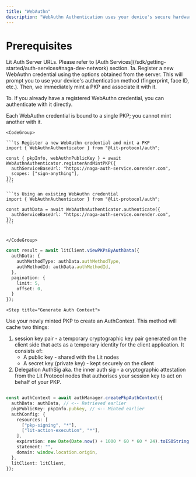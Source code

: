 ```yaml
---
title: "WebAuthn"
description: "WebAuthn Authentication uses your device's secure hardware (such as fingerprint sensor, facial recognition, or security key) to authenticate you via the FIDO2/WebAuthn standard. This can be used to mint a PKP and then sign messages."
---
```


# Prerequisites

<Note>
  Lit Auth Server URLs. Please refer to [Auth Services](/sdk/getting-started/auth-services#naga-dev-network) section.
</Note>

<Steps>
  <Step title="Register WebAuthn Credential and mint a PKP OR authenticate with an existing WebAuthn credential">
  1a. Register a new WebAuthn credential using the options obtained from the server. This will prompt you to use your device's authentication method (fingerprint, face ID, etc.). Then, we immediately mint a PKP and associate it with it.

  1b. If you already have a registered WebAuthn credential, you can authenticate with it directly.

  <Warning>Each WebAuthn credential is bound to a single PKP; you cannot mint another with it.</Warning>

    <CodeGroup>

    ```ts Register a new WebAuthn credential and mint a PKP
    import { WebAuthnAuthenticator } from "@lit-protocol/auth";

    const { pkpInfo, webAuthnPublicKey } = await WebAuthnAuthenticator.registerAndMintPKP({
      authServiceBaseUrl: "https://naga-auth-service.onrender.com",
      scopes: ["sign-anything"],
    });
    ```

    ```ts Using an existing WebAuthn credential
    import { WebAuthnAuthenticator } from "@lit-protocol/auth";

    const authData = await WebAuthnAuthenticator.authenticate({
      authServiceBaseUrl: "https://naga-auth-service.onrender.com",
    });
    ```


    </CodeGroup>
  </Step>

  <Step title="Get your PKP">

  ```ts
  const result = await litClient.viewPKPsByAuthData({
    authData: {
      authMethodType: authData.authMethodType,
      authMethodId: authData.authMethodId,
    },
    pagination: {
      limit: 5,
      offset: 0,
    }
  });
  ```
  </Step>

    <Step title="Generate Auth Context">
Use your newly minted PKP to create an AuthContext. This method will cache two things:
1. session key pair - a temporary cryptographic key pair generated on the client side that acts as a temporary identity for the client application. It consists of:
    - A public key - shared with the Lit nodes
    - A secret key (private key) - kept securely on the client
2. Delegation AuthSig aka. the inner auth sig - a cryptographic attestation from the Lit Protocol nodes that authorises your session key to act on behalf of your PKP.

```ts

const authContext = await authManager.createPkpAuthContext({
  authData: authData, // <-- Retrieved earlier
  pkpPublicKey: pkpInfo.pubkey, // <-- Minted earlier
  authConfig: {
    resources: [
      ["pkp-signing", "*"],
      ["lit-action-execution", "*"],
    ],
    expiration: new Date(Date.now() + 1000 * 60 * 60 * 24).toISOString(),
    statement: "",
    domain: window.location.origin,
  },
  litClient: litClient,
});
```
  </Step>
</Steps>